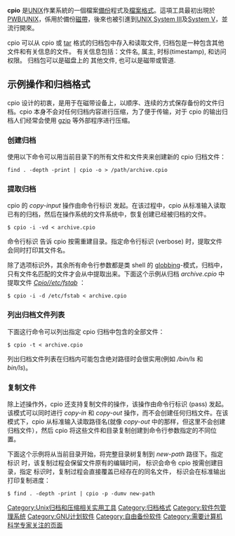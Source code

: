 {{Expand language|en|time=2017-02-04}}
{{noteTA
|G1=IT
}}
{{Expert|time=2010-10-09|subject=计算机科学}}
'''cpio''' 是[[UNIX|UNIX]]作業系統的一個檔案[[備份|備份]]程式及[[檔案格式|檔案格式]]。這項工具最初出現於[[PWB/UNIX|PWB/UNIX]]，係用於備份[[磁帶|磁帶]]，後來也被引進到[[UNIX_System_III|UNIX System III]]及[[System_V|System V]]，並流行開來。

cpio 可以从 cpio 或 [[tar_(计算机科学)|tar]] 格式的归档包中存入和读取文件, 归档包是一种包含其他文件和有关信息的文件。 有关信息包括：文件名, 属主, 时标(timestamp), 和访问权限。 归档包可以是磁盘上的 其他文件, 也可以是磁带或管道.

== 示例操作和归档格式 ==
cpio 设计的初衷，是用于在磁带设备上，以顺序、连续的方式保存备份的文件归档。cpio 本身不会对任何归档内容进行压缩，为了便于传输，对于 cpio 的输出归档人们经常会使用 [[gzip|gzip]] 等外部程序进行压缩。

=== 创建归档 ===
使用以下命令可以用当前目录下的所有文件和文件夹来创建新的 cpio 归档文件：
<pre>
find . -depth -print | cpio -o > /path/archive.cpio
</pre>

=== 提取归档 ===
cpio 的 ''copy-input'' 操作由命令行标识 {{mono|i}} 发起。在该过程中，cpio 从标准输入读取已有的归档，然后在操作系统的文件系统中，恢复创建已经被归档的文件。

<syntaxhighlight lang="console">
$ cpio -i -vd < archive.cpio
</syntaxhighlight>

命令行标识 {{mono|d}} 告诉 cpio 按需重建目录。指定命令行标识 {{mono|v}} (verbose) 时，提取文件会同时打印其文件名。

除了选项标识外，其余所有命令行参数都是类 shell 的 [[globbing|globbing]]-模式，归档中，只有文件名匹配的文件才会从中提取出来。下面这个示例从归档 ''archive.cpio'' 中提取文件 ''[[Cpio/etc/fstab|Cpio//etc/fstab]]'' ：
<syntaxhighlight lang="console">
$ cpio -i -d /etc/fstab < archive.cpio
</syntaxhighlight>

===列出归档文件列表===
下面这行命令可以列出指定 cpio 归档中包含的全部文件：
<syntaxhighlight lang="console">
$ cpio -t < archive.cpio
</syntaxhighlight>

列出归档文件列表在归档内可能包含绝对路径时会很实用(例如 ''/bin/ls'' 和 ''bin/ls'')。

=== 复制文件 ===
除上述操作外，cpio 还支持复制文件的操作，该操作由命令行标识 {{mono|p}}(pass) 发起。该模式可以同时进行 ''copy-in'' 和 ''copy-out'' 操作，而不会创建任何归档文件。在该模式下，cpio 从标准输入读取路径名(就像 ''copy-out'' 中的那样，但这里不会创建归档文件），然后 cpio 将这些文件和目录复制创建到命令行参数指定的不同位置。

下面这个示例将从当前目录开始，将完整目录树复制到 ''new-path'' 路径下。指定标识 {{mono|m}} 时，该复制过程会保留文件原有的编辑时间，{{mono|d}} 标识会命令 cpio 按需创建目录，指定 {{mono|u}} 标识时，复制过程会直接覆盖已经存在的同名文件，{{mono|v}} 标识会在标准输出打印复制进度：

<syntaxhighlight lang="console">
$ find . -depth -print | cpio -p -dumv new-path
</syntaxhighlight>

{{归档格式}}

[[Category:Unix归档和压缩相关实用工具|Category:Unix归档和压缩相关实用工具]]
[[Category:归档格式|Category:归档格式]]
[[Category:软件包管理系统|Category:软件包管理系统]]
[[Category:GNU计划软件|Category:GNU计划软件]]
[[Category:自由备份软件|Category:自由备份软件]]
[[Category:需要计算机科学专家关注的页面|Category:需要计算机科学专家关注的页面]]